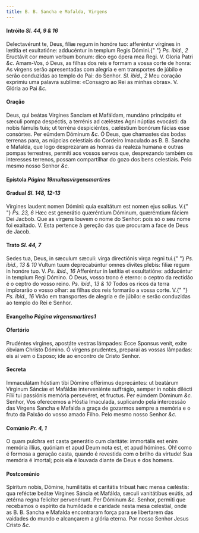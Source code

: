 ```yaml
---
title: B. B. Sancha e Mafalda, Virgens
---
```


<h4 class="text-center">
  Intróito <em>Sl. 44, 9 & 16</em>
</h4>
<div class="grid grid-cols-2 gap-5">
  <span class="text-justify">
    Delectavérunt te, Deus, fíliæ regum in honóre tuo: afferéntur vírgines in
    lætítia et exultatióne: adducéntur in templum Regis Dómini.{" "}
    <em>Ps. ibid., 2</em> Eructávit cor meum verbum bonum: dico ego ópera mea
    Regi. V. Gloria Patri <em>&c.</em>
  </span>
  <span class="text-justify">
    Amam-Vos, ó Deus, as filhas dos reis e formam a vossa corte de honra: As
    virgens serão apresentadas com alegria e em transportes de júbilo e serão
    conduzidas ao templo do Pai: do Senhor. <em>Sl. ibid., 2</em> Meu coração
    exprimiu uma palavra sublime: «Consagro ao Rei as minhas obras». V. Glória
    ao Pai <em>&c.</em>
  </span>
</div>


#### Oração
<div class="grid grid-cols-2 gap-5">
  <span class="text-justify">
    Deus, qui beátas Virgines Sanciam et Mafáldam, mundáno principátu et sæculi
    pompa despéctis, a terrénis ad cæléstes Agni núptias evocásti: da nobis
    fámulis tuis; ut terréna despiciéntes, cæléstium bonórum fácias esse
    consórtes. Per eúmdem Dóminum <em>&c.</em>
  </span>
  <span class="text-justify">
    Ó Deus, que chamastes das bodas terrenas para, as núpcias celestiais do
    Cordeiro Imaculado as B. B. Sancha e Mafalda, que logo desprezaram as honras
    da realeza humana e outras pompas terrestres, permiti aos vossos servos que,
    desprezando também os interesses terrenos, possam compartilhar do gozo dos
    bens celestiais. Pelo mesmo nosso Senhor <em>&c.</em>
  </span>
</div>

<h4 class="text-center">
  Epístola <em>Página 19muitasvirgensmartires</em>
</h4>

<h4 class="text-center">
  Gradual <em>Sl. 148, 12-13</em>
</h4>
<div class="grid grid-cols-2 gap-5">
  <span class="text-justify">
    Vírgines laudent nomen Dómini: quia exaltátum est nomen ejus solíus. V.{" "}
    <em>Ps. 23, 6</em> Hæc est generátio quæréntium Dóminum, quærémtium fáciem
    Dei Jacbob.
  </span>
  <span class="text-justify">
    Que as virgens louvem o nome do Senhor: pois só o seu nome foi exaltado. V.
    Esta pertence à gereção das que procuram a face de Deus de Jacob.
  </span>
</div>

<h4 class="text-center">
  Trato <em>Sl. 44, 7</em>
</h4>
<div class="grid grid-cols-2 gap-5">
  <span class="text-justify">
    Sedes tua, Deus, in sæculum sæculi: virga directiónis virga regni tui.{" "}
    <em>Ps. ibid., 13 & 10</em> Vultum tuum deprecabúntur omnes divites plebis:
    filiæ regum in honóre tuo. V. <em>Ps. ibid., 16</em> Afferéntur in lætítia
    et exsultatióne: adducéntur in templum Regi Dómino.
  </span>
  <span class="text-justify">
    Ó Deus, vosso trono é eterno: o ceptro da rectidão é o ceptro do vosso
    reino. <em>Ps. ibid., 13 & 10</em> Todos os ricos da terra implorarão o
    vosso olhar: as filhas dos reis formarão a vossa corte. V.{" "}
    <em>Ps. ibid., 16</em> Virão em transportes de alegria e de júbilo: e serão
    conduzidas ao templo do Rei e Senhor.
  </span>
</div>

<h4 class="text-center">
  Evangelho <em>Página virgensmartires1</em>
</h4>


#### Ofertório
<div class="grid grid-cols-2 gap-5">
  <span class="text-justify">
    Prudéntes virgines, apostáte vestras lámpades: Ecce Sponsus venit, exite
    óbviam Christo Dómino.
  </span>
  <span class="text-justify">
    Ó virgens prudentes, preparai as vossas lâmpadas: eis aí vem o Esposo; ide
    ao encontro de Cristo Senhor.
  </span>
</div>


#### Secreta
<div class="grid grid-cols-2 gap-5">
  <span class="text-justify">
    Immaculátam hóstiam tibi Dómine offérimus deprecántes: ut beatárum Virginum
    Sánciæ et Mafáldæ interveniénte suffrágio, semper in nobis dilécti Fílii tui
    passiónis memória persevéret, et fructus. Per eúmdem Dóminum <em>&c.</em>
  </span>
  <span class="text-justify">
    Senhor, Vos oferecemos a Hóstia Imaculada, suplicando pela intercessão das
    Virgens Sancha e Mafalda a graça de gozarmos sempre a memória e o fruto da
    Paixão do vosso amado Filho. Pelo mesmo nosso Senhor <em>&c.</em>
  </span>
</div>

<h4 class="text-center">
  Comúnio <em>Pr. 4, 1</em>
</h4>
<div class="grid grid-cols-2 gap-5">
  <span class="text-justify">
    O quam pulchra est casta generátio cum claritáte: immortális est enim
    memória illíus, quóniam et apud Deum nota est, et apud hómines.
  </span>
  <span class="text-justify">
    Oh! como é formosa a geração casta, quando é revestida com o brilho da
    virtude! Sua memória é imortal; pois ela é louvada diante de Deus e dos
    homens.
  </span>
</div>


#### Postcomúnio
<div class="grid grid-cols-2 gap-5">
  <span class="text-justify">
    Spíritum nobis, Dómine, humilitátis et caritátis tribuat hæc mensa cæléstis:
    qua reféctæ beátæ Virgines Sáncia et Mafálda, sæculi vanitátibus exútis, ad
    ætérna regna felíciter pervenérunt. Per Dóminum <em>&c.</em>
  </span>
  <span class="text-justify">
    Senhor, permiti que recebamos o espírito da humildade e caridade nesta mesa
    celestial, onde as B. B. Sancha e Mafalda encontraram força para se
    libertarem das vaidades do mundo e alcançarem a glória eterna. Por nosso
    Senhor Jesus Cristo <em>&c.</em>
  </span>
</div>
